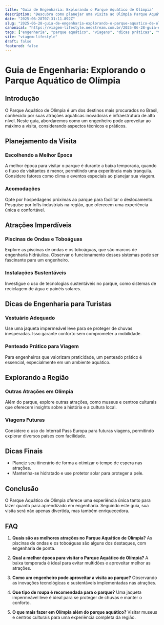 ```yaml
---
title: "Guia de Engenharia: Explorando o Parque Aquático de Olímpia"
description: "Descubra como planejar uma visita ao Olímpia Parque Aquático como um engenheiro, com dicas práticas e informações detalhadas."
date: "2025-06-28T07:31:11.892Z"
slug: "2025-06-28-guia-de-engenharia-explorando-o-parque-aquatico-de-olimpia"
canonical: "https://viagem-lifestyle.neostream.com.br/2025-06-28-guia-de-engenharia-explorando-o-parque-aquatico-de-olimpia"
tags: ["engenharia", "parque aquático", "viagens", "dicas práticas", "turismo"]
site: "viagem-lifestyle"
draft: false
featured: false
---
```


# Guia de Engenharia: Explorando o Parque Aquático de Olímpia

## Introdução
O Parque Aquático de Olímpia é um dos destinos mais procurados no Brasil, conhecido por suas atrações aquáticas inovadoras e infraestrutura de alto nível. Neste guia, abordaremos como um engenheiro pode aproveitar ao máximo a visita, considerando aspectos técnicos e práticos.

## Planejamento da Visita

### Escolhendo a Melhor Época
A melhor época para visitar o parque é durante a baixa temporada, quando o fluxo de visitantes é menor, permitindo uma experiência mais tranquila. Considere fatores como clima e eventos especiais ao planejar sua viagem.

### Acomodações
Opte por hospedagens próximas ao parque para facilitar o deslocamento. Pesquise por lofts industriais na região, que oferecem uma experiência única e confortável.

## Atrações Imperdíveis

### Piscinas de Ondas e Toboáguas
Explore as piscinas de ondas e os toboáguas, que são marcos de engenharia hidráulica. Observar o funcionamento desses sistemas pode ser fascinante para um engenheiro.

### Instalações Sustentáveis
Investigue o uso de tecnologias sustentáveis no parque, como sistemas de reciclagem de água e painéis solares.

## Dicas de Engenharia para Turistas

### Vestuário Adequado
Use uma jaqueta impermeável leve para se proteger de chuvas inesperadas. Isso garante conforto sem comprometer a mobilidade.

### Penteado Prático para Viagem
Para engenheiros que valorizam praticidade, um penteado prático é essencial, especialmente em um ambiente aquático.

## Explorando a Região

### Outras Atrações em Olímpia
Além do parque, explore outras atrações, como museus e centros culturais que oferecem insights sobre a história e a cultura local.

### Viagens Futuras
Considere o uso do Interrail Pass Europa para futuras viagens, permitindo explorar diversos países com facilidade.

## Dicas Finais
- Planeje seu itinerário de forma a otimizar o tempo de espera nas atrações.
- Mantenha-se hidratado e use protetor solar para proteger a pele.

## Conclusão
O Parque Aquático de Olímpia oferece uma experiência única tanto para lazer quanto para aprendizado em engenharia. Seguindo este guia, sua visita será não apenas divertida, mas também enriquecedora.

## FAQ

1. **Quais são as melhores atrações no Parque Aquático de Olímpia?**
   As piscinas de ondas e os toboáguas são alguns dos destaques, com engenharia de ponta.

2. **Qual a melhor época para visitar o Parque Aquático de Olímpia?**
   A baixa temporada é ideal para evitar multidões e aproveitar melhor as atrações.

3. **Como um engenheiro pode aproveitar a visita ao parque?**
   Observando as inovações tecnológicas e sustentáveis implementadas nas atrações.

4. **Que tipo de roupa é recomendada para o parque?**
   Uma jaqueta impermeável leve é ideal para se proteger de chuvas e manter o conforto.

5. **O que mais fazer em Olímpia além do parque aquático?**
   Visitar museus e centros culturais para uma experiência completa da região.